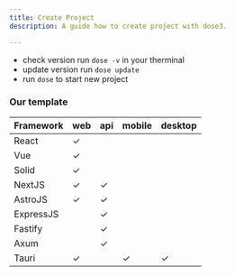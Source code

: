 ```yaml
---
title: Create Project
description: A guide how to create project with dose3.

---
```


- check version run  `dose -v` in your therminal
- update version run `dose update` 
- run `dose` to start new project

### Our template
|Framework|web|api| mobile | desktop
---| ---| ---|---|---|
|React| &check; ||
|Vue| &check;||
|Solid| &check;||
|NextJS| &check;|&check;|
|AstroJS| &check; |&check;|
|ExpressJS||&check;|
|Fastify||&check;|
|Axum||&check;|
|Tauri|&check;||&check;|&check;|